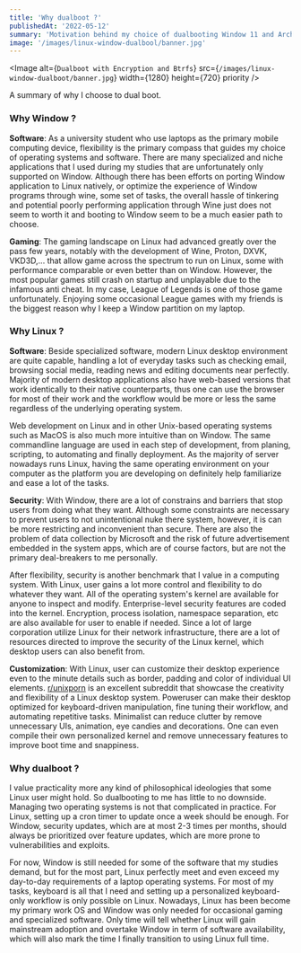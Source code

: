 ```yaml
---
title: 'Why dualboot ?'
publishedAt: '2022-05-12'
summary: 'Motivation behind my choice of dualbooting Window 11 and Arch Linux.'
image: '/images/linux-window-dualbool/banner.jpg'
---
```


<Image
  alt={`Dualboot with Encryption and Btrfs`}
  src={`/images/linux-window-dualboot/banner.jpg`}
  width={1280}
  height={720}
  priority
/>

A summary of why I choose to dual boot.

### Why Window ?

**Software**:
As a university student who use laptops as the primary mobile computing device, flexibility is the primary compass that guides my choice of operating systems and software. There are many specialized and niche applications that I used during my studies that are unfortunately only supported on Window. Although there has been efforts on porting Window application to Linux natively, or optimize the experience of Window programs through wine, some set of tasks, the overall hassle of tinkering and potential poorly performing application through Wine just does not seem to worth it and booting to Window seem to be a much easier path to choose.

**Gaming**:
The gaming landscape on Linux had advanced greatly over the pass few years, notably with the development of Wine, Proton, DXVK, VKD3D,... that allow game across the spectrum to run on Linux, some with performance comparable or even better than on Window. However, the most popular games still crash on startup and unplayable due to the infamous anti cheat. In my case, League of Legends is one of those game unfortunately. Enjoying some occasional League games with my friends is the biggest reason why I keep a Window partition on my laptop.

### Why Linux ?

**Software**:
Beside specialized software, modern Linux desktop environment are quite capable, handling a lot of everyday tasks such as checking email, browsing social media, reading news and editing documents near perfectly. Majority of modern desktop applications also have web-based versions that work identically to their native counterparts, thus one can use the browser for most of their work and the workflow would be more or less the same regardless of the underlying operating system.

Web development on Linux and in other Unix-based operating systems such as MacOS is also much more intuitive than on Window. The same commandline language are used in each step of development, from planing, scripting, to automating and finally deployment. As the majority of server nowadays runs Linux, having the same operating environment on your computer as the platform you are developing on definitely help familiarize and ease a lot of the tasks.

**Security**:
With Window, there are a lot of constrains and barriers that stop users from doing what they want. Although some constraints are necessary to prevent users to not unintentional nuke there system, however, it is can be more restricting and inconvenient than secure. There are also the problem of data collection by Microsoft and the risk of future advertisement embedded in the system apps, which are of course factors, but are not the primary deal-breakers to me personally.

After flexibility, security is another benchmark that I value in a computing system. With Linux, user gains a lot more control and flexibility to do whatever they want. All of the operating system's kernel are available for anyone to inspect and modify. Enterprise-level security features are coded into the kernel. Encryption, process isolation, namespace separation, etc are also available for user to enable if needed. Since a lot of large corporation utilize Linux for their network infrastructure, there are a lot of resources directed to improve the security of the Linux kernel, which desktop users can also benefit from.

**Customization**:
With Linux, user can customize their desktop experience even to the minute details such as border, padding and color of individual UI elements. [r/unixporn](https://www.reddit.com/r/unixporn/) is an excellent subreddit that showcase the creativity and flexibility of a Linux desktop system. Poweruser can make their desktop optimized for keyboard-driven manipulation, fine tuning their workflow, and automating repetitive tasks. Minimalist can reduce clutter by remove unnecessary UIs, animation, eye candies and decorations. One can even compile their own personalized kernel and remove unnecessary features to improve boot time and snappiness.

### Why dualboot ?

I value practicality more any kind of philosophical ideologies that some Linux user might hold. So dualbooting to me has little to no downside. Managing two operating systems is not that complicated in practice. For Linux, setting up a cron timer to update once a week should be enough. For Window, security updates, which are at most 2-3 times per months, should always be prioritized over feature updates, which are more prone to vulnerabilities and exploits.

For now, Window is still needed for some of the software that my studies demand, but for the most part, Linux perfectly meet and even exceed my day-to-day requirements of a laptop operating systems. For most of my tasks, keyboard is all that I need and setting up a personalized keyboard-only workflow is only possible on Linux. Nowadays, Linux has been become my primary work OS and Window was only needed for occasional gaming and specialized software. Only time will tell whether Linux will gain mainstream adoption and overtake Window in term of software availability, which will also mark the time I finally transition to using Linux full time.

<br />
